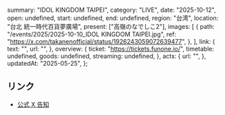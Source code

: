   summary: "IDOL KINGDOM TAIPEI",
  category: "LIVE",
  date: "2025-10-12",
  open: undefined,
  start: undefined,
  end: undefined,
  region: "台湾",
  location: "台北 統一時代百貨夢廣場",
  present: ["高嶺のなでしこ2"],
  images: [
    {
      path: "/events/2025/2025-10-10_IDOL KINGDOM TAIPEI.jpg",
      ref: "https://x.com/takanenofficial/status/1926243059072639477",
    },
  ],
  link: {
    text: "",
    url: "",
  },
  overview: {
    ticket: "https://tickets.funone.io/",
    timetable: undefined,
    goods: undefined,
    streaming: undefined,
  },
  acts: {
    url: "",
  },
  updatedAt: "2025-05-25",
};

## リンク

- [公式 X 告知](https://x.com/takanenofficial/status/1926243059072639477)
